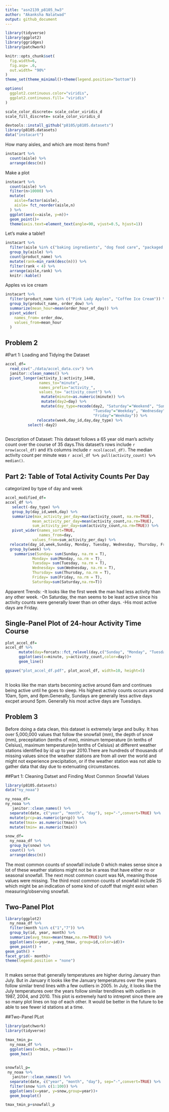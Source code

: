 ```yaml
---
title: "asn2139_p8105_hw3"
author: "Akanksha Nalatwad"
output: github_document
---
```


```r
library(tidyverse)
library(ggplot2)
library(ggridges)
library(patchwork)

knitr::opts_chunk$set(
  fig.width=6,
  fig.asp= .6,
  out.width= "90%"
)
theme_set(theme_minimal()+theme(legend.position="bottom"))

options(
  ggplot2.continuous.color="viridis",
  ggplot2.continuous.fill= "viridis"
)

scale_color_discrete= scale_color_viridis_d
scale_fill_discrete= scale_color_viridis_d
```


```r
devtools::install_github("p8105/p8105.datasets") 
library(p8105.datasets)
data("instacart")
```

How many aisles, and which are most items from?

```r
instacart %>% 
  count(aisle) %>% 
  arrange(desc(n))
```

Make a plot

```r
instacart %>% 
  count(aisle) %>% 
  filter(n>10000) %>% 
  mutate(
    aisle=factor(aisle),
    aisle= fct_reorder(aisle,n)
  ) %>% 
  ggplot(aes(x=aisle, y=n))+
  geom_point()+
  theme(axis.text=element_text(angle=90, vjust=0.5, hjust=1))
```


Let's make a table!!

```r
instacart %>% 
  filter(aisle %in% c("baking ingredients", "dog food care", "packaged vegetable fruits")) %>% 
  group_by(aisle) %>% 
  count(product_name) %>% 
  mutate(rank=min_rank(desc(n))) %>% 
  filter(rank < 4) %>% 
  arrange(aisle,rank) %>% 
  knitr::kable()
```
 
 Apples vs ice cream
 
```r

instacart %>% 
  filter(product_name %in% c("Pink Lady Apples", "Coffee Ice Cream")) %>% 
  group_by(product_name, order_dow) %>% 
  summarize(mean_hour=mean(order_hour_of_day)) %>% 
  pivot_wider(
    names_from= order_dow,
    values_from=mean_hour
  )
```
 
## Problem 2 



#Part 1: Loading and Tidying the Dataset

```r
accel_df=
  read_csv("./data/accel_data.csv") %>% 
  janitor::clean_names() %>% 
  pivot_longer(activity_1:activity_1440, 
               names_to="minute",
               names_prefix="activity_",
               values_to= "activity_count") %>%
                mutate(minute=as.numeric(minute)) %>%
                mutate(day2=day) %>% 
                mutate(day_type=recode(day2, "Saturday"="Weekend", "Sunday"="Weekend", "Monday"="Weekday",
                                       "Tuesday"="Weekday", "Wednesday"="Weekday", "Thursday"="Weekday",
                                       "Friday"="Weekday")) %>% 
              relocate(week,day_id,day,day_type) %>% 
          select(-day2)
               
```

Description of Dataset: This dataset follows a 65 year old man's activity count over the course of 35 days.This dataset's rows include `r nrow(accel_df)` and it's columns include `r ncol(accel_df)`.  The median activity count per minute was `r accel_df %>% pull(activity_count) %>% median()`.



## Part 2: Table of Total Activity Counts Per Day

categorized by type of day and week


```r

accel_modified_df=
accel_df %>% 
   select(-day_type) %>% 
   group_by(day_id,week,day) %>% 
   summarize(max_activity_per_day=max(activity_count, na.rm=TRUE), 
            mean_activity_per_day=mean(activity_count,na.rm=TRUE),
            sum_activity_per_day=sum(activity_count,na.rm=TRUE)) %>% 
   pivot_wider(names_sort=TRUE,
               names_from=day,
            values_from=sum_activity_per_day) %>% 
  relocate(day_id,week,Sunday, Monday, Tuesday, Wednesday, Thursday, Friday, Saturday, mean_activity_per_day) %>% 
  group_by(week) %>%
    summarise(Sunday= sum(Sunday, na.rm = T),
            Monday= sum(Monday, na.rm = T),
            Tuesday= sum(Tuesday, na.rm = T),
            Wednesday= sum(Wednesday, na.rm = T),
            Thursday= sum(Thursday, na.rm = T),
            Friday= sum(Friday, na.rm = T),
            Saturday=sum(Saturday,na.rm=T))
```
Apparent Trends: 
-It looks like the first week the man had less activity than any other week.
-On Saturday, the man seems to be least active since his activity counts were generally lower than on other days. 
-His most active days are Friday.


## Single-Panel Plot of 24-hour Activity Time Course
```r

plot_accel_df=
accel_df %>% 
      mutate(day=forcats::fct_relevel(day,c("Sunday", "Monday", "Tuesday", "Wednesday", "Thursday", "Friday", "Saturday"))) %>% 
      ggplot(aes(x=minute, y=activity_count,color=day))+
      geom_line()

ggsave("plot_accel_df.pdf", plot_accel_df, width=10, height=5)
      
```
It looks like the man starts becoming active around 6am and continues being active until he goes to sleep. His highest activiy counts occurs around 10am, 5pm, and 8pm.Generally, Sundays are generally less active days excpet around 5pm. Generally his most active days are Tuesdays.

## Problem 3


Before doing a data clean, this dataset is extremely large and bulky. It has over 5,000,000 values that follow the snowfall (mm), the depth of snow (mm), precepitation (tenths of mm), minimum temperature (in tenths of Celsius), maximum temperature(in tenths of Celsius) at different weather stations identified by id up to year 2010.There are hundreds of thousands of missing values since the weather stations are from all over the world and might not experience precipitation, or if the weather station was not able to gather data that day due to extenuating circumstances.  

##Part 1: Cleaning Datset and Finding Most Common Snowfall Values

```r
library(p8105.datasets)
data("ny_noaa")

ny_noaa_df=
ny_noaa %>% 
   janitor::clean_names() %>% 
  separate(date, c("year", "month", "day"), sep="-",convert=TRUE) %>% 
  mutate(prcp=as.numeric(prcp)) %>% 
  mutate(tmax= as.numeric(tmax)) %>% 
  mutate(tmin= as.numeric(tmin))

snow_df=
  ny_noaa_df %>% 
  group_by(snow) %>% 
  count() %>% 
  arrange(desc(n))
```
The most common counts of snowfall include 0 which makes sense since a lot of these weather stations might not be in areas that have either no or seasonal snowfall. The next most common count was NA, meaning those values were missing. The third most common counts of snowfall include 25 which might be an indication of some kind of cutoff that might exist when measuring/observing snowfall. 

## Two-Panel Plot

```r

library(ggplot2)
  ny_noaa_df %>% 
  filter(month %in% c("1","7")) %>% 
  group_by(id, year, month) %>%  
  summarize(avg_tmax=mean(tmax,na.rm=TRUE)) %>% 
  ggplot(aes(x=year, y=avg_tmax, group=id,color=id))+
  geom_point() +
geom_path() +
facet_grid(~ month)+
theme(legend.position = "none")
  
```

It makes sense that generally temperatures are higher during January than July. But in January it looks like the January temperatures over the years follow similar trend lines with a few outliers in 2005. In July, it looks like the July temperatures over the years follow similar trendlines with outliers in 1987, 2004, and 2010. This plot is extremely hard to intrepret since there are so many plot lines on top of each other. It would be better in the future to be able to see fewer id stations at a time.

##Two-Panel PLot

```r
library(patchwork)
library(tidyverse)

tmax_tmin_p=
  ny_noaa_df %>% 
  ggplot(aes(x=tmin, y=tmax))+
  geom_hex()
  

snowfall_p=
 ny_noaa %>% 
   janitor::clean_names() %>% 
  separate(date, c("year", "month", "day"), sep="-",convert=TRUE) %>% 
  filter(snow %in% c(1:100)) %>% 
  ggplot(aes(x=year, y=snow,group=year))+
  geom_boxplot()

tmax_tmin_p+snowfall_p
```

